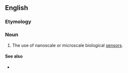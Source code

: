 ==English==

===Etymology===
{{prefix|en|bio|sensing}}

===Noun===
{{en-noun|-}}

# {{lb|en|biotechnology}} The use of nanoscale or microscale biological [[sensor]]s.

====See also====
* {{l|en|biosensor}}